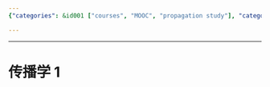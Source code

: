 ```yaml
---
{"categories": &id001 ["courses", "MOOC", "propagation study"], "category": "Propagation Science", "date": "2023-12-22 23:52:59", "description": "This article, titled '传播学 1' in Chinese, is believed to be the first installment of a series on propagation science or theory. It delves into the fundamental principles and concepts governing this field, providing readers with an in-depth understanding of its core foundations.", "tags": *id001, "title": "传播学"}

---
```


------

# 传播学 1


